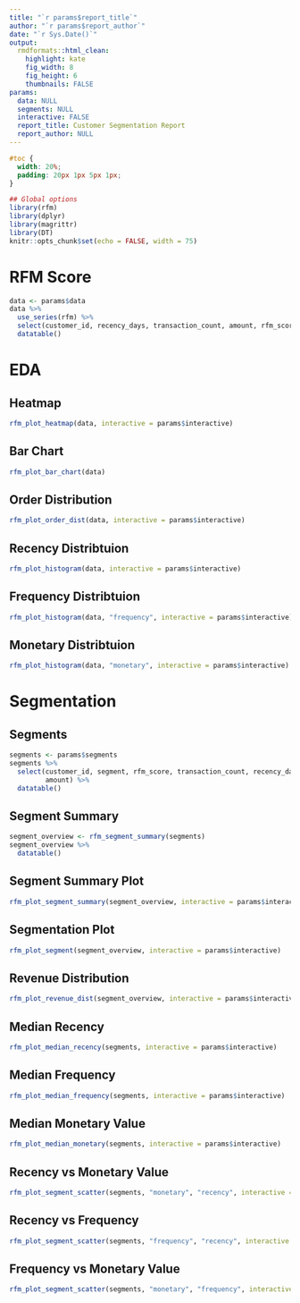 ---
title: "`r params$report_title`"
author: "`r params$report_author`"
date: "`r Sys.Date()`"
output:
  rmdformats::html_clean:
    highlight: kate
    fig_width: 8
    fig_height: 6
    thumbnails: FALSE
params:
  data: NULL
  segments: NULL
  interactive: FALSE
  report_title: Customer Segmentation Report
  report_author: NULL
---

```{css, echo=FALSE}
#toc {
  width: 20%;
  padding: 20px 1px 5px 1px;
}
```

```{r setup, include=FALSE}
## Global options
library(rfm)
library(dplyr)
library(magrittr)
library(DT)
knitr::opts_chunk$set(echo = FALSE, width = 75)
```

# RFM Score

```{r rfm_score}
data <- params$data
data %>% 
  use_series(rfm) %>% 
  select(customer_id, recency_days, transaction_count, amount, rfm_score) %>% 
  datatable()
```

# EDA

## Heatmap

```{r heatmap, fig.align='center'}
rfm_plot_heatmap(data, interactive = params$interactive)
```

## Bar Chart

```{r bar_chart, fig.align='center'}
rfm_plot_bar_chart(data)
```

## Order Distribution

```{r order_dist, fig.align='center'}
rfm_plot_order_dist(data, interactive = params$interactive)
```

## Recency Distribtuion

```{r hist_recency, fig.align='center'}
rfm_plot_histogram(data, interactive = params$interactive)
```

## Frequency Distribtuion

```{r hist_frequency, fig.align='center'}
rfm_plot_histogram(data, "frequency", interactive = params$interactive)
```

## Monetary Distribtuion

```{r hist_monetary, fig.align='center'}
rfm_plot_histogram(data, "monetary", interactive = params$interactive)
```

# Segmentation

## Segments

```{r segments}
segments <- params$segments
segments %>% 
  select(customer_id, segment, rfm_score, transaction_count, recency_days,
         amount) %>% 
  datatable()
```

## Segment Summary

```{r segment_summary}
segment_overview <- rfm_segment_summary(segments)
segment_overview %>%
  datatable()
```

## Segment Summary Plot

```{r plot_segment_summary, fig.align='center'}
rfm_plot_segment_summary(segment_overview, interactive = params$interactive)
```

## Segmentation Plot

```{r plot_segment, fig.align='center'}
rfm_plot_segment(segment_overview, interactive = params$interactive)
```

## Revenue Distribution

```{r plot_revenue_dist, fig.align='center'}
rfm_plot_revenue_dist(segment_overview, interactive = params$interactive)  
```

## Median Recency

```{r plot_median_recency, fig.align='center'}
rfm_plot_median_recency(segments, interactive = params$interactive)
```

## Median Frequency

```{r plot_median_frequency, fig.align='center'}
rfm_plot_median_frequency(segments, interactive = params$interactive)
```

## Median Monetary Value

```{r plot_median_monetary, fig.align='center'}
rfm_plot_median_monetary(segments, interactive = params$interactive)
```

## Recency vs Monetary Value

```{r plot_recency_monetary, fig.align='center'}
rfm_plot_segment_scatter(segments, "monetary", "recency", interactive = params$interactive)
```

## Recency vs Frequency

```{r plot_recency_frequency, fig.align='center'}
rfm_plot_segment_scatter(segments, "frequency", "recency", interactive = params$interactive)
```

## Frequency vs Monetary Value

```{r plot_frequency_monetary, fig.align='center'}
rfm_plot_segment_scatter(segments, "monetary", "frequency", interactive = params$interactive)
```
